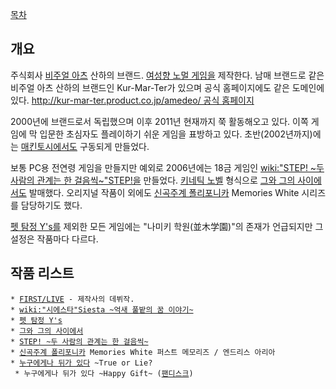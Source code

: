 [[목차]]
== 개요 ==
주식회사 [[비주얼 아츠]] 산하의 브랜드. [[여성향 노멀 게임]]을 제작한다.
남매 브랜드로 같은 비주얼 아츠 산하의 브랜드인 Kur-Mar-Ter가 있으며 공식 홈페이지에도 같은 도메인에 있다.
[[http://kur-mar-ter.product.co.jp/amedeo/ 공식 홈페이지]]

2000년에 브랜드로서 독립했으며 이후 2011년 현재까지 쭉 활동해오고 있다. 이쪽 게임에 막 입문한 초심자도 플레이하기 쉬운 게임을 표방하고 있다.
초반(2002년까지)에는 [[매킨토시]]에서도 구동되게 만들었다.

보통 PC용 전연령 게임을 만들지만 예외로 2006년에는 18금 게임인 [[wiki:"STEP! ~두 사람의 관계는 한 걸음씩~"STEP!]]을 만들었다. [[키네틱 노벨]] 형식으로 [[그와 그의 사이에서]]도 발매했다.
오리지널 작품이 외에도 [[신곡주계 폴리포니카]] Memories White 시리즈를 담당하기도 했다.

[[펫 탐정 Y's]]를 제외한 모든 게임에는 "나미키 학원(並木学園)"의 존재가 언급되지만 그 설정은 작품마다 다르다.

== 작품 리스트 ==
 * [[FIRST/LIVE]] - 제작사의 데뷔작. 
 * [[wiki:"시에스타"Siesta ~억새 풀밭의 꿈 이야기~]]
 * [[펫 탐정 Y's]]
 * [[그와 그의 사이에서]]
 * [[STEP! ~두 사람의 관계는 한 걸음씩~]]
 * [[신곡주계 폴리포니카]] Memories White 퍼스트 메모리즈 / 엔드리스 아리아
 * [[누구에게나 뒤가 있다]] ~True or Lie?
  * 누구에게나 뒤가 있다 ~Happy Gift~ ([[팬디스크]])

